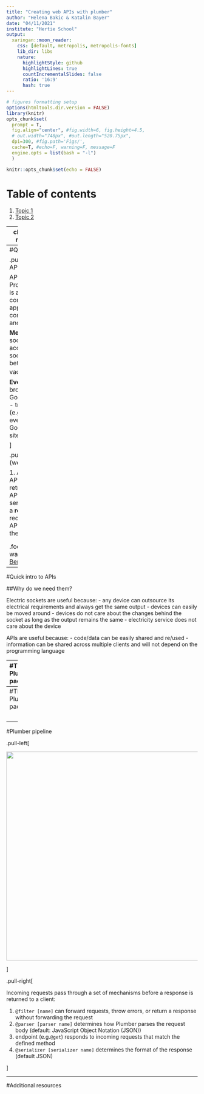```yaml
---
title: "Creating web APIs with plumber"
author: "Helena Bakic & Katalin Bayer"
date: "04/11/2021"
institute: "Hertie School"
output:
  xaringan::moon_reader:
    css: [default, metropolis, metropolis-fonts]
    lib_dir: libs
    nature:
      highlightStyle: github
      highlightLines: true
      countIncrementalSlides: false
      ratio: '16:9'
      hash: true
---
```


```r

# figures formatting setup
options(htmltools.dir.version = FALSE)
library(knitr)
opts_chunk$set(
  prompt = T,
  fig.align="center", #fig.width=6, fig.height=4.5, 
  # out.width="748px", #out.length="520.75px",
  dpi=300, #fig.path='Figs/',
  cache=T, #echo=F, warning=F, message=F
  engine.opts = list(bash = "-l")
  )

knitr::opts_chunk$set(echo = FALSE)
```

# Table of contents
1. [Topic 1](#topic1)
2. [Topic 2](#topic2)

---
class: inverse, center, middle
name: topic1

#Topic 1

---
#Quick intro to APIs

.pull-left[
##What are APIs?

API (Application Programming Interface) is a set of rules on how computers or applications communicate with one another.

**Metaphor:** Electric sockets are interfaces to access a service -- a socket is an intermediary between electricity and a vacuum cleaner.<sup>1</sup>

**Everyday APIs:**
- web browsers 
- login with Google/Twitter/Facebook
- travel booking (e.g. Skyscanner)
- every time we see a Google map on a web site

]

.pull-right[
##How do (web) APIs work?

1. A **client** initiates an API call (**request**) to retrieve information 
2. API "talks" to a web server
3. A **server** sends a **response** with the requested information
4. API transfers the data to the client

<div align="left">
<img src="pics/API.png" height=200>
</div>
`Credit` Seobility
]

.footnote[<sup>1</sup> This example was modified from [David Berlind's series on APIs](https://www.programmableweb.com/api-university/what-are-apis-and-how-do-they-work)]

---
#Quick intro to APIs

##Why do we need them?

Electric sockets are useful because:
- any device can outsource its electrical requirements and always get the same output
- devices can easily be moved around
- devices do not care about the changes behind the socket as long as the output remains the same
- electricity service does not care about the device

APIs are useful because:
- code/data can be easily shared and re/used
- information can be shared across multiple clients and will not depend on the programming language

---
#The Plumber package

.pull-left[

The `plumber` R package allows users to expose existing R code as a web service available to others by using simple "annotations".

How to work with `plumber`:
0. Write the code you want to share
1. Annotate (**decorate**) your code with special comments (#*) and tags (@)
2. Run (**plumb**) the API
3. (Deploy your API)

<br>
<div align="justify">
<img src="pics/plumber-icon.jpg" height=150>
</div>


]

.pull-right[

<br> 
<div align="center">
<img src="pics/windows-pipes.gif" height=400>
</div>
`Credit` Windows 95

]

---
#The Plumber package

<br> 
<div align="center">
<img src="pics/api-video.gif" height=400>
</div>


---
#Plumber pipeline

.pull-left[

<div align="center">
<img src="pics/api-example.png" height=550>
</div>

]

.pull-right[

Incoming requests pass through a set of mechanisms before a response is returned to a client:

1. `@filter [name]` can forward requests, throw errors, or return a response without forwarding the request
2. `@parser [parser name]` determines how Plumber parses the request body (default: JavaScript Object Notation (JSON))
3. endpoint (e.g.`@get`) responds to incoming requests that match the defined method
4. `@serializer [serializer name]` determines the format of the response (default JSON)

]


---
#Additional resources




